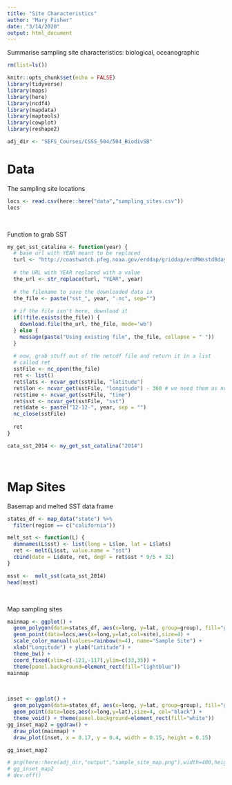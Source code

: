 ```yaml
---
title: "Site Characteristics"
author: "Mary Fisher"
date: "3/14/2020"
output: html_document
---
```


Summarise sampling site characteristics: biological, oceanographic


```r
rm(list=ls())

knitr::opts_chunk$set(echo = FALSE)
library(tidyverse)
library(maps)
library(here)
library(ncdf4)
library(mapdata)
library(maptools)
library(cowplot)
library(reshape2)

adj_dir <- "SEFS_Courses/CSSS_504/504_BiodivSB"
```

# Data

The sampling site locations
```r
locs <- read.csv(here::here("data","sampling_sites.csv"))
locs
```
<br>

Function to grab SST
```r
my_get_sst_catalina <- function(year) {
  # base url with YEAR meant to be replaced
  turl <- "http://coastwatch.pfeg.noaa.gov/erddap/griddap/erdMWsstd8day.nc?sst[(YEAR-12-12T00:00:00Z)][(0.0)][(30.0):(35.0)][(238.0):(243.2)]"
  
  # the URL with YEAR replaced with a value
  the_url <- str_replace(turl, "YEAR", year)
  
  # the filename to save the downloaded data in
  the_file <- paste("sst_", year, ".nc", sep="")
  
  # if the file isn't here, download it
  if(!file.exists(the_file)) {
    download.file(the_url, the_file, mode='wb')
  } else {
    message(paste("Using existing file", the_file, collapse = " "))
  }
  
  # now, grab stuff out of the netcdf file and return it in a list
  # called ret
  sstFile <- nc_open(the_file)
  ret <- list()
  ret$lats <- ncvar_get(sstFile, "latitude")
  ret$lon <- ncvar_get(sstFile, "longitude") - 360 # we need them as negative values
  ret$time <- ncvar_get(sstFile, "time")
  ret$sst <- ncvar_get(sstFile, "sst")
  ret$date <- paste("12-12-", year, sep = "")
  nc_close(sstFile)
  
  ret
}

cata_sst_2014 <- my_get_sst_catalina("2014")
```
<br>


# Map Sites

Basemap and melted SST data frame
```r
states_df <- map_data("state") %>%
  filter(region == c("california"))

melt_sst <- function(L) {
  dimnames(L$sst) <- list(long = L$lon, lat = L$lats)
  ret <- melt(L$sst, value.name = "sst")
  cbind(date = L$date, ret, degF = ret$sst * 9/5 + 32)
}

msst <-  melt_sst(cata_sst_2014)
head(msst)
```
<br>

Map sampling sites
```r
mainmap <- ggplot() + 
  geom_polygon(data=states_df, aes(x=long, y=lat, group=group), fill="grey50",linetype=1) +
  geom_point(data=locs,aes(x=long,y=lat,col=site),size=4) +
  scale_color_manual(values=rainbow(n=4), name="Sample Site") +
  xlab("Longitude") + ylab("Latitude") +
  theme_bw() +
  coord_fixed(xlim=c(-121,-117),ylim=c(33,35)) +
  theme(panel.background=element_rect(fill="lightblue"))
mainmap
```
<br>

```r
inset <- ggplot() + 
  geom_polygon(data=states_df, aes(x=long, y=lat, group=group), fill="grey50",linetype=1) +
  geom_point(data=locs,aes(x=long,y=lat),size=4, col="black") +
  theme_void() + theme(panel.background=element_rect(fill="white"))
gg_inset_map2 = ggdraw() +
  draw_plot(mainmap) +
  draw_plot(inset, x = 0.17, y = 0.4, width = 0.15, height = 0.15)

gg_inset_map2

# png(here::here(adj_dir,"output","sample_site_map.png"),width=400,height=500)
# gg_inset_map2
# dev.off()
```





